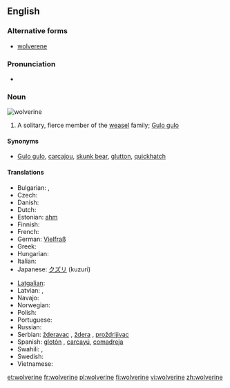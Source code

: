 {{also|Wolverine}}
==English==
{{wikipedia}}
===Alternative forms===
* [[wolverene]]

===Pronunciation===
* {{IPA|/ˈwʊlvɜːˌriːn/|/ˈwɒlvɜːˌriːn/}}

===Noun===
[[Image:Wolverine.jpg|thumb|wolverine]]
{{en-noun}}
#  A solitary, fierce member of the [[weasel]] family; [[Gulo gulo]]

====Synonyms====
* {{sense|animal}} [[Gulo gulo]], [[carcajou]], [[skunk bear]], [[glutton]], [[quickhatch]]

====Translations====
{{trans-top|Gulo gulo}}
* Bulgarian: {{t|bg|росомаха|f}},  {{t|bg|лакомец|f}}
* Czech: {{t-|cs|rosomák|m}}
* Danish: {{t-|da|jærv|c}}
* Dutch: {{t+|nl|veelvraat}}
* Estonian: [[ahm]]
* Finnish: {{t+|fi|ahma}}
* French: {{t+|fr|glouton|m}}
* German: [[:de:Vielfraß|Vielfraß]] {{m}}
* Greek: {{t|el|γούλβεριν|m|tr=goúlverin|sc=Grek}}
* Hungarian: {{t|hu|rozsomák}}
* Italian: {{t-|it|ghiottone|m}}
* Japanese: [[クズリ]] (kuzuri)
{{trans-mid}}
* [[Latgalian]]: {{tø|ltg|kņauss|tr=k'n'`äus's’}}
* Latvian: {{t|lv|āmrija}}, {{t|lv|tinis}}
* Navajo: {{tø|nv|dziłbąąh dlǫ́ʼiitsoh hashkéhé}}
* Norwegian: {{t+|no|jerv|m}}
* Polish: {{t+|pl|rosomak|m}}
* Portuguese: {{t-|pt|carcaju|m}}
* Russian: {{t+|ru|росомаха|f|tr=rosomáχa}}
* Serbian: [[žderavac]] {{m}}, [[ždera]] {{f}}, [[proždrljivac]] {{m}}
* Spanish: [[glotón]] {{m}}, [[carcayú]], [[comadreja]]
* Swahili: {{t|sw|fisi-milima}}, {{t|sw|wolverini}}
* Swedish: {{t-|sv|järv|c}}
* Vietnamese: {{t|vi|chồn Gulo|xs=Vietnamese}}
{{trans-bottom}}


[[et:wolverine]]
[[fr:wolverine]]
[[pl:wolverine]]
[[fi:wolverine]]
[[vi:wolverine]]
[[zh:wolverine]]